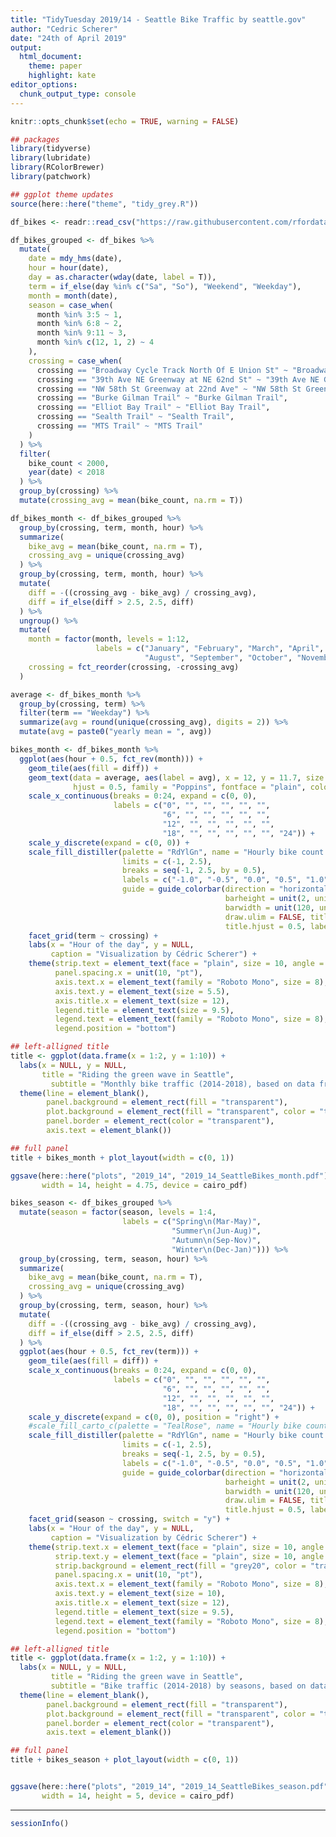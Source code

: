 ```yaml
---
title: "TidyTuesday 2019/14 - Seattle Bike Traffic by seattle.gov"
author: "Cedric Scherer"
date: "24th of April 2019"
output:
  html_document:
    theme: paper
    highlight: kate
editor_options: 
  chunk_output_type: console
---
```


```r
knitr::opts_chunk$set(echo = TRUE, warning = FALSE)
```

```r
## packages
library(tidyverse)
library(lubridate)
library(RColorBrewer)
library(patchwork)

## ggplot theme updates
source(here::here("theme", "tidy_grey.R"))
```

```r
df_bikes <- readr::read_csv("https://raw.githubusercontent.com/rfordatascience/tidytuesday/master/data/2019/2019-04-02/bike_traffic.csv")
```

```r
df_bikes_grouped <- df_bikes %>%
  mutate(
    date = mdy_hms(date),
    hour = hour(date),
    day = as.character(wday(date, label = T)),
    term = if_else(day %in% c("Sa", "So"), "Weekend", "Weekday"),
    month = month(date),
    season = case_when(
      month %in% 3:5 ~ 1,
      month %in% 6:8 ~ 2,
      month %in% 9:11 ~ 3,
      month %in% c(12, 1, 2) ~ 4
    ),
    crossing = case_when(
      crossing == "Broadway Cycle Track North Of E Union St" ~ "Broadway Cycle Track",
      crossing == "39th Ave NE Greenway at NE 62nd St" ~ "39th Ave NE Greenway",
      crossing == "NW 58th St Greenway at 22nd Ave" ~ "NW 58th St Greenway",
      crossing == "Burke Gilman Trail" ~ "Burke Gilman Trail",
      crossing == "Elliot Bay Trail" ~ "Elliot Bay Trail",
      crossing == "Sealth Trail" ~ "Sealth Trail",
      crossing == "MTS Trail" ~ "MTS Trail"
    )
  ) %>% 
  filter(
    bike_count < 2000,
    year(date) < 2018
  ) %>% 
  group_by(crossing) %>% 
  mutate(crossing_avg = mean(bike_count, na.rm = T))
```

```r
df_bikes_month <- df_bikes_grouped %>% 
  group_by(crossing, term, month, hour) %>% 
  summarize(
    bike_avg = mean(bike_count, na.rm = T),
    crossing_avg = unique(crossing_avg)
  ) %>% 
  group_by(crossing, term, month, hour) %>% 
  mutate(
    diff = -((crossing_avg - bike_avg) / crossing_avg), 
    diff = if_else(diff > 2.5, 2.5, diff)
  ) %>% 
  ungroup() %>% 
  mutate(
    month = factor(month, levels = 1:12, 
                   labels = c("January", "February", "March", "April", "May", "June", "July", 
                              "August", "September", "October", "November", "December")),
    crossing = fct_reorder(crossing, -crossing_avg)
  )

average <- df_bikes_month %>% 
  group_by(crossing, term) %>% 
  filter(term == "Weekday") %>% 
  summarize(avg = round(unique(crossing_avg), digits = 2)) %>% 
  mutate(avg = paste0("yearly mean = ", avg))

bikes_month <- df_bikes_month %>% 
  ggplot(aes(hour + 0.5, fct_rev(month))) +
    geom_tile(aes(fill = diff)) +
    geom_text(data = average, aes(label = avg), x = 12, y = 11.7, size = 2.2, 
              hjust = 0.5, family = "Poppins", fontface = "plain", color = "grey20") +
    scale_x_continuous(breaks = 0:24, expand = c(0, 0),
                       labels = c("0", "", "", "", "", "", 
                                  "6", "", "", "", "", "",
                                  "12", "", "", "", "", "",
                                  "18", "", "", "", "", "", "24")) +
    scale_y_discrete(expand = c(0, 0)) +
    scale_fill_distiller(palette = "RdYlGn", name = "Hourly bike count relative to yearly mean per crossing",
                         limits = c(-1, 2.5),
                         breaks = seq(-1, 2.5, by = 0.5), 
                         labels = c("-1.0", "-0.5", "0.0", "0.5", "1.0", "1.5", "2.0", "\u22652.5"),
                         guide = guide_colorbar(direction = "horizontal",
                                                barheight = unit(2, units = "mm"), 
                                                barwidth = unit(120, units = "mm"),
                                                draw.ulim = FALSE, title.position = 'top',
                                                title.hjust = 0.5, label.hjust = 0.5)) +
    facet_grid(term ~ crossing) +
    labs(x = "Hour of the day", y = NULL,
         caption = "Visualization by Cédric Scherer") +
    theme(strip.text = element_text(face = "plain", size = 10, angle = 0),
          panel.spacing.x = unit(10, "pt"), 
          axis.text.x = element_text(family = "Roboto Mono", size = 8),
          axis.text.y = element_text(size = 5.5),
          axis.title.x = element_text(size = 12),
          legend.title = element_text(size = 9.5),
          legend.text = element_text(family = "Roboto Mono", size = 8),
          legend.position = "bottom")

## left-alligned title
title <- ggplot(data.frame(x = 1:2, y = 1:10)) +
  labs(x = NULL, y = NULL,
       title = "Riding the green wave in Seattle",
         subtitle = "Monthly bike traffic (2014-2018), based on data from seattle.gov\n") +
  theme(line = element_blank(),
        panel.background = element_rect(fill = "transparent"),
        plot.background = element_rect(fill = "transparent", color = "transparent"),
        panel.border = element_rect(color = "transparent"),
        axis.text = element_blank())

## full panel
title + bikes_month + plot_layout(width = c(0, 1))

ggsave(here::here("plots", "2019_14", "2019_14_SeattleBikes_month.pdf"), 
       width = 14, height = 4.75, device = cairo_pdf)
```

```r
bikes_season <- df_bikes_grouped %>% 
  mutate(season = factor(season, levels = 1:4, 
                         labels = c("Spring\n(Mar-May)", 
                                    "Summer\n(Jun-Aug)", 
                                    "Autumn\n(Sep-Nov)", 
                                    "Winter\n(Dec-Jan)"))) %>% 
  group_by(crossing, term, season, hour) %>% 
  summarize(
    bike_avg = mean(bike_count, na.rm = T),
    crossing_avg = unique(crossing_avg)
  ) %>% 
  group_by(crossing, term, season, hour) %>% 
  mutate(
    diff = -((crossing_avg - bike_avg) / crossing_avg), 
    diff = if_else(diff > 2.5, 2.5, diff)
  ) %>% 
  ggplot(aes(hour + 0.5, fct_rev(term))) +
    geom_tile(aes(fill = diff)) +
    scale_x_continuous(breaks = 0:24, expand = c(0, 0),
                       labels = c("0", "", "", "", "", "", 
                                  "6", "", "", "", "", "",
                                  "12", "", "", "", "", "",
                                  "18", "", "", "", "", "", "24")) +
    scale_y_discrete(expand = c(0, 0), position = "right") +
    #scale_fill_carto_c(palette = "TealRose", name = "Hourly bike count relative to yearly mean per crossing", 
    scale_fill_distiller(palette = "RdYlGn", name = "Hourly bike count relative to yearly mean per crossing",
                         limits = c(-1, 2.5),
                         breaks = seq(-1, 2.5, by = 0.5), 
                         labels = c("-1.0", "-0.5", "0.0", "0.5", "1.0", "1.5", "2.0", "\u22652.5"),
                         guide = guide_colorbar(direction = "horizontal",
                                                barheight = unit(2, units = "mm"), 
                                                barwidth = unit(120, units = "mm"),
                                                draw.ulim = FALSE, title.position = 'top',
                                                title.hjust = 0.5, label.hjust = 0.5)) +
    facet_grid(season ~ crossing, switch = "y") +
    labs(x = "Hour of the day", y = NULL,
         caption = "Visualization by Cédric Scherer") +
    theme(strip.text.x = element_text(face = "plain", size = 10, angle = 0),
          strip.text.y = element_text(face = "plain", size = 10, angle = 180),
          strip.background = element_rect(fill = "grey20", color = "transparent"),
          panel.spacing.x = unit(10, "pt"), 
          axis.text.x = element_text(family = "Roboto Mono", size = 8),
          axis.text.y = element_text(size = 10),
          axis.title.x = element_text(size = 12),
          legend.title = element_text(size = 9.5),
          legend.text = element_text(family = "Roboto Mono", size = 8),
          legend.position = "bottom")

## left-alligned title
title <- ggplot(data.frame(x = 1:2, y = 1:10)) +
  labs(x = NULL, y = NULL,
         title = "Riding the green wave in Seattle",
         subtitle = "Bike traffic (2014-2018) by seasons, based on data from seattle.gov\n") +
  theme(line = element_blank(),
        panel.background = element_rect(fill = "transparent"),
        plot.background = element_rect(fill = "transparent", color = "transparent"),
        panel.border = element_rect(color = "transparent"),
        axis.text = element_blank())

## full panel
title + bikes_season + plot_layout(width = c(0, 1))


ggsave(here::here("plots", "2019_14", "2019_14_SeattleBikes_season.pdf"), 
       width = 14, height = 5, device = cairo_pdf)
```

***

```r
sessionInfo()
```
